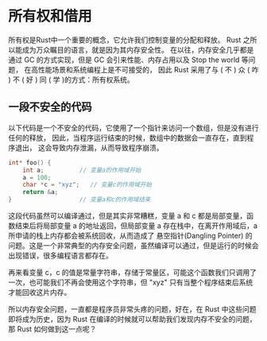 # 所有权和借用

所有权是Rust中一个重要的概念，它允许我们控制变量的分配和释放。
Rust 之所以能成为万众瞩目的语言，就是因为其内存安全性。
在以往，内存安全几乎都是通过 GC 的方式实现，但是 GC 会引来性能、内存占用以及 Stop the world 等问题，
在高性能场景和系统编程上是不可接受的，
因此 Rust 采用了与 ( 不 ) 众 ( 咋 ) 不 ( 好 ) 同 ( 学 )的方式：所有权系统。

## 一段不安全的代码

以下代码是一个不安全的代码，它使用了一个指针来访问一个数组，但是没有进行任何的释放，
因此，当程序运行结束的时候，数组中的数据会一直存在，直到程序退出，
这会导致内存泄漏，从而导致程序崩溃。

```c title="foo.c"
int* foo() {
    int a;          // 变量a的作用域开始
    a = 100;
    char *c = "xyz";   // 变量c的作用域开始
    return &a;
}                   // 变量a和c的作用域结束
```
这段代码虽然可以编译通过，但是其实非常糟糕，变量 a 和 c 都是局部变量，函数结束后将局部变量 a 的地址返回，但局部变量 a 存在栈中，在离开作用域后，a 所申请的栈上内存都会被系统回收，从而造成了 悬空指针(Dangling Pointer) 的问题。这是一个非常典型的内存安全问题，虽然编译可以通过，但是运行的时候会出现错误，很多编程语言都存在。

再来看变量 c，c 的值是常量字符串，存储于常量区，可能这个函数我们只调用了一次，也可能我们不再会使用这个字符串，但 "xyz" 只有当整个程序结束后系统才能回收这片内存。

所以内存安全问题，一直都是程序员非常头疼的问题，好在，在 Rust 中这些问题即将成为历史，因为 Rust 在编译的时候就可以帮助我们发现内存不安全的问题，那 Rust 如何做到这一点呢？
